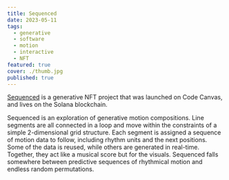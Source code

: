 ```yaml
---
title: Sequenced
date: 2023-05-11
tags:
  - generative
  - software
  - motion
  - interactive
  - NFT
featured: true
cover: ./thumb.jpg
published: true
---
```


[Sequenced](https://codecanvas.art/drop/8Dus2SwgbXATR6tGSjcKcFSAkmhpZD17g36kgpVz3Bpk) is a generative NFT project that was launched on Code Canvas, and lives on the Solana blockchain.

Sequenced is an exploration of generative motion compositions. Line segments are all connected in a loop and move within the constraints of a simple 2-dimensional grid structure. Each segment is assigned a sequence of motion data to follow, including rhythm units and the next positions. Some of the data is reused, while others are generated in real-time. Together, they act like a musical score but for the visuals. Sequenced falls somewhere between predictive sequences of rhythmical motion and endless random permutations.
